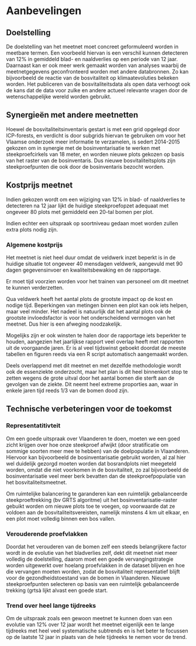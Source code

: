 # Aanbevelingen

## Doelstelling

De doelstelling van het meetnet moet concreet geformuleerd worden in meetbare termen. Een voorbeeld hiervan is een verschil kunnen detecteren van 12% in gemiddeld blad- en naaldverlies op een periode van 12 jaar.
Daarnaast kan er ook meer werk gemaakt worden van analyses waarbij de meetnetgegevens geconfronteerd worden met andere databronnen. Zo kan bijvoorbeeld de reactie van de bosvitaliteit op klimaatevoluties bekeken worden. Het publiceren van de bosvitaliteitsdata als open data verhoogt ook de kans dat de data voor zulke en andere actueel relevante vragen door de wetenschappelijke wereld worden gebruikt.

## Synergieën met andere meetnetten

Hoewel de bosvitaliteitsinventaris gestart is met een grid opgelegd door ICP-forests, en verdicht is door subgrids hiervan te gebruiken om voor het Vlaamse onderzoek meer informatie te verzamelen, is sedert 2014-2015 gekozen om in synergie met de bosinventarisatie te werken met steekproefcirkels van 18 meter, en worden nieuwe plots gekozen op basis van het raster van de bosinventaris. Dus nieuwe bosvitaliteitsplots zijn steekproefpunten die ook door de bosinventaris bezocht worden.

## Kostprijs meetnet

Indien gekozen wordt om een wijziging van 12% in blad- of naaldverlies te detecteren na 12 jaar lijkt de huidige steekproefopzet adequaat met ongeveer 80 plots met gemiddeld een 20-tal bomen per plot.

Indien echter een uitspraak op soortniveau gedaan moet worden zullen extra plots nodig zijn.


### Algemene kostprijs

Het meetnet is niet heel duur omdat de veldwerk inzet beperkt is in de huidige situatie tot ongeveer 40 mensdagen veldwerk, aangevuld met 90 dagen gegevensinvoer en kwaliteitsbewaking en de rapportage.

Er moet tijd voorzien worden voor het trainen van personeel om dit meetnet te kunnen verderzetten.

Qua veldwerk heeft het aantal plots de grootste impact op de kost en nodige tijd. Beperkingen van metingen binnen een plot kan ook iets helpen, maar veel minder. Het nadeel is natuurlijk dat het aantal plots ook de grootste invloedsfactor is voor het onderscheidend vermogen van het meetnet. Dus hier is een afweging noodzakelijk.

Mogelijks zijn er ook winsten te halen door de rapportage iets beperkter te houden, aangezien het jaarlijkse rapport veel overlap heeft met rapporten uit de voorgaande jaren. Er is al veel tijdswinst geboekt doordat de meeste tabellen en figuren reeds via een R script automatisch aangemaakt worden.

Deels overlappend met dit meetnet en met dezelfde methodologie wordt ook de essenziekte onderzocht, maar het plan is dit heel binnenkort stop te zetten wegens de grote uitval door het aantal bomen die sterft aan de gevolgen van de ziekte. Dit neemt heel extreme proporties aan, waar in enkele jaren tijd reeds 1/3 van de bomen dood zijn.

## Technische verbeteringen voor de toekomst

### Representatitivteit

Om een goede uitspraak over Vlaanderen te doen, moeten we een goed zicht krijgen over hoe onze steekproef afwijkt (door stratificatie om sommige soorten meer mee te hebben) van de doelpopulatie in Vlaanderen. Hiervoor kan bijvoorbeeld de bosinventarisatie gebruikt worden, al zal hier wel duidelijk gezorgd moeten worden dat bosrandplots niet meegeteld worden, omdat die niet voorkomen in de bosvitaliteit, zo zal bijvoorbeeld de bosinventarisatie veel meer berk bevatten dan de steekproefpopulatie van het bosvitaliteitsmeetnet.

Om ruimtelijke balancering te garanderen kan een ruimtelijk gebalanceerde steekproeftrekking (bv GRTS algoritme) uit het bosinventarisatie-raster gebuikt worden om nieuwe plots toe te voegen, op voorwaarde dat ze voldoen aan de bosvitaliteitsvereisten, namelijk minstens 4 km uit elkaar, en een plot moet volledig binnen een bos vallen.

### Verouderende proefvlakken

Doordat het verouderen van de bomen zelf een steeds belangrijkere factor wordt in de evolutie van het bladverlies zelf, dekt dit meetnet niet meer volledig de doelstelling, daarom moet een goede vervangingstrategie worden uitgewerkt over hoelang proefvlakken in de dataset blijven en hoe die vervangen moeten worden, zodat de bosvitaliteit representatief blijft voor de gezondheidstoestand van de bomen in Vlaanderen. Nieuwe steekproefpunten selecteren op basis van een ruimtelijk gebalanceerde trekking (grtsà lijkt alvast een goede start.

### Trend over heel lange tijdreeks

Om de uitspraak zoals een gewoon meetnet te kunnen doen van een evolutie van 12% over 12 jaar wordt het meetnet eigenlijk een te lange tijdreeks met heel veel systematische subtrends en is het beter te focussen op de laatste 12 jaar in plaats van de hele tijdreeks te nemen voor de trend.

<!--hvc dit laatste kan je best nog iets anders formuleren. Het is mij bv niet duidelijk waarom je enkel naar de laatste 12 jaar zou kijken. Het lijkt mij ook relevant om de trend van de laatste 12 jaar te kunnen vergelijken met alle vorige resultaten van het rollende gemiddelde voor de rest van de tijdreeks. En misschien ook suggereren om naast lineaire trend op 12 jaar ook te kijken naar smoothing technieken om de tijdreeks te analyseren.-->
